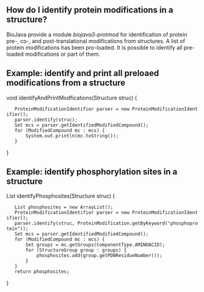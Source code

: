 ==How do I identify protein modifications in a structure?==

BioJava provide a module ''biojava3-protmod'' for identification of protein pre-, co-, and post-translational modifications from structures. A list of protein modifications has been pro-loaded. It is possible to identify all pre-loaded modifications or part of them.

==Example: identify and print all preloaed modifications from a structure==
<java>
void identifyAndPrintModfications(Structure struc) {
    ProteinModificationIdentifier parser = new ProteinModificationIdentifier();
    parser.identify(struc);
    Set<ModifiedCompound> mcs = parser.getIdentifiedModifiedCompound();
    for (ModifiedCompound mc : mcs) {
        System.out.println(mc.toString());
    }
}
</java>

==Example: identify phosphorylation sites in a structure==
<java>
List<PDBResidueNumber> identifyPhosphosites(Structure struc) {
    List<PDBResidueNumber> phosphosites = new ArrayList<Integer>();
    ProteinModificationIdentifier parser = new ProteinModificationIdentifier();
    parser.identify(struc, ProteinModification.getByKeyword("phosphoprotein"));
    Set<ModifiedCompound> mcs = parser.getIdentifiedModifiedCompound();
    for (ModifiedCompound mc : mcs) {
        Set<StructureGroup> groups = mc.getGroups(ComponentType.AMINOACID);
        for (StructureGroup group : groups) {
            phosphosites.add(group.getPDBResidueNumber());
        }
    }
    return phosphosites;
}
</java>